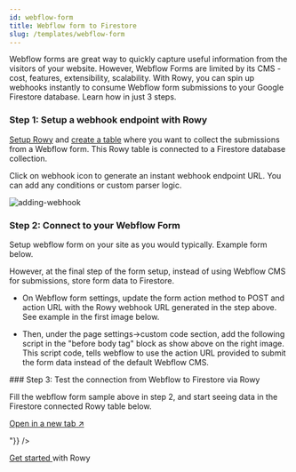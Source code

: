```yaml
---
id: webflow-form
title: Webflow form to Firestore
slug: /templates/webflow-form
---
```




Webflow forms are great way to quickly capture useful information from the visitors of your website. 
However, Webflow Forms are limited by its CMS - cost, features, extensibility, scalability. 
With Rowy, you can spin up webhooks instantly to consume Webflow form submissions to your Google Firestore database. 
Learn how in just 3 steps.

### Step 1: Setup a webhook endpoint with Rowy

<a href="https://docs.rowy.io/setup/install#option-1-quick-deploy---recommended" target="_blank">Setup Rowy</a> and <a href="https://docs.rowy.io/how-to/create-table" target="_blank">create a table</a> where you want to collect 
the submissions from a Webflow form. This Rowy table is connected to a Firestore database collection. 

Click on webhook icon to generate an instant webhook endpoint URL. You can add any conditions or custom parser logic.

![adding-webhook](./assets/add-webhook.gif)

### Step 2: Connect to your Webflow Form
Setup webflow form on your site as you would typically. Example form below.


However, at the final step of the form setup, instead of using Webflow CMS for submissions, store form data to Firestore. 
-  On Webflow form settings, update the form action method to POST and action URL with the Rowy webhook URL generated in the step above. See example in the first image below.


- Then, under the page settings->custom code section, add the following script in the "before body tag" block as show above on the right image. This script code, tells webflow to use the action URL provided to submit the form data instead of the default Webflow CMS.
<div>
     <Gist id="5653a7adbd12bc02ecbe110a760a2143" />
 </div>
### Step 3: Test the connection from Webflow to Firestore via Rowy

Fill the webflow form sample above in step 2, and start seeing data in the Firestore connected Rowy table below.

[Open in a new tab &UpperRightArrow;](https://demo.rowy.io/table/webflowToFirestore)
<div dangerouslySetInnerHTML={{ __html: "<iframe src='https://demo.rowy.io/table/webflowToFirestore' width='100%' height='500px'/>"}} />

<a href="https://www.rowy.io/deploy" target="_blank">Get started </a>with Rowy  
